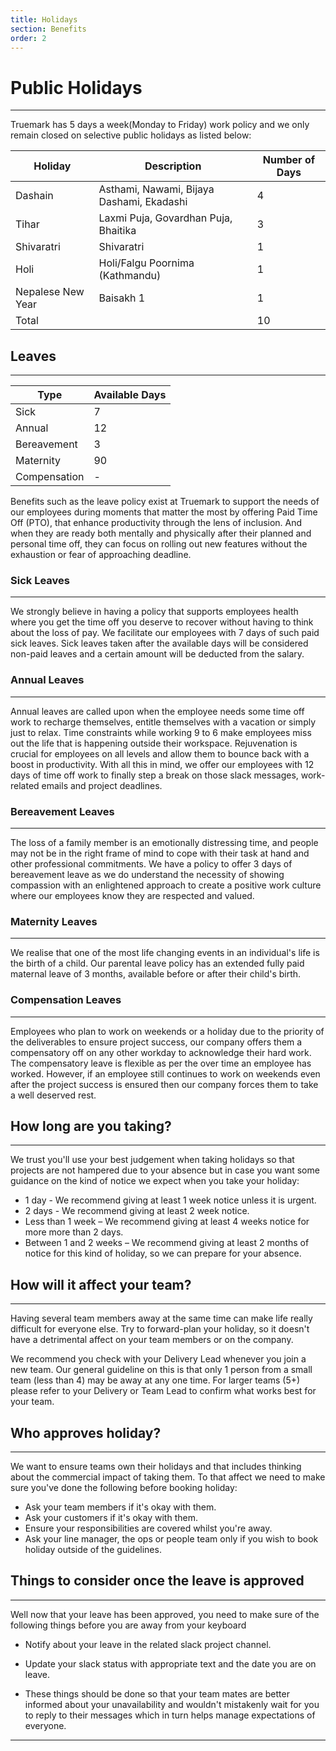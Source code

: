 ```yaml
---
title: Holidays
section: Benefits
order: 2
---
```


# Public Holidays
<hr />

Truemark has 5 days a week(Monday to Friday) work policy and we only remain closed on selective public holidays as listed below:

| Holiday | Description | Number of Days |
| ------- |------------ | -------------|
| Dashain | Asthami, Nawami, Bijaya Dashami, Ekadashi | 4 |
| Tihar |  Laxmi Puja, Govardhan Puja, Bhaitika | 3 |
| Shivaratri | Shivaratri | 1 |
| Holi | Holi/Falgu Poornima (Kathmandu) | 1 |
| Nepalese New Year | Baisakh 1 | 1 |
| Total | | 10 |

## Leaves
<hr />

| Type | Available Days |
| -------------- | ---------------------------- |
| Sick | 7 |
| Annual | 12 |
| Bereavement | 3 |
| Maternity | 90 |
| Compensation | - |

Benefits such as the leave policy exist at Truemark to support the needs of our employees during moments that matter the most by offering Paid Time Off (PTO), that enhance productivity through the lens of inclusion. And when they are ready both mentally and physically after their planned and personal time off, they can focus on rolling out new features without the exhaustion or fear of approaching deadline.

### Sick Leaves
<hr />

We strongly believe in having a policy that supports employees health where you get the time off you deserve to recover without having to think about the loss of pay. We facilitate our employees with 7 days of such paid sick leaves. Sick leaves taken after the available days will be considered non-paid leaves and a certain amount will be deducted from the salary. 

### Annual Leaves
<hr />

Annual leaves are called upon when the employee needs some time off work to recharge themselves, entitle themselves with a vacation or simply just to relax. Time constraints while working 9 to 6 make employees miss out the life that is happening outside their workspace. Rejuvenation is crucial for employees on all levels and allow them to bounce back with a boost in productivity. With all this in mind, we offer our employees with 12 days of time off work to finally step a break on those slack messages, work-related emails and project deadlines.

### Bereavement Leaves
<hr />

The loss of a family member is an emotionally distressing time, and people may not be in the right frame of mind to cope with their task at hand and other professional commitments. We have a policy to offer 3 days of bereavement leave as we do understand the necessity of showing compassion with an enlightened approach to create a positive work culture where our employees know they are respected and valued.

### Maternity Leaves
<hr />

We realise that one of the most life changing events in an individual's life is the birth of a child. Our parental leave policy has an extended fully paid maternal leave of 3 months, available before or after their child's birth.

### Compensation Leaves
<hr />

Employees who plan to work on weekends or a holiday due to the priority of the deliverables to ensure project success, our company offers them a compensatory off on any other workday to acknowledge their hard work. The compensatory leave is flexible as per the over time an employee has worked. However, if an employee still continues to work on weekends even after the project success is ensured then our company forces them to take a well deserved rest.

## How long are you taking?
<hr />

We trust you'll use your best judgement when taking holidays so that projects are not hampered due to your absence but in case you want some guidance on the kind of notice we expect when you take your holiday:

- 1 day - We recommend giving at least 1 week notice unless it is urgent.
- 2 days - We recommend giving at least 2 week notice.
- Less than 1 week – We recommend giving at least 4 weeks notice for more more than 2 days.
- Between 1 and 2 weeks – We recommend giving at least 2 months of notice for this kind of holiday, so we can prepare for your absence.

## How will it affect your team?
<hr />

Having several team members away at the same time can make life really difficult for everyone else. Try to forward-plan your holiday, so it doesn't have a detrimental affect on your team members or on the company.

We recommend you check with your Delivery Lead whenever you join a new team. Our general guideline on this is that only 1 person from a small team (less than 4) may be away at any one time. For larger teams (5+) please refer to your Delivery or Team Lead to confirm what works best for your team. 

## Who approves holiday?
<hr />

We want to ensure teams own their holidays and that includes thinking about the commercial impact of taking them. To that affect we need to make sure you've done the following before booking holiday:

* Ask your team members if it's okay with them.
* Ask your customers if it's okay with them.
* Ensure your responsibilities are covered whilst you're away.
* Ask your line manager, the ops or people team only if you wish to book holiday outside of the guidelines.

## Things to consider once the leave is approved
<hr />

Well now that your leave has been approved, you need to make sure of the following things before you are away from your keyboard

* Notify about your leave in the related slack project channel.

* Update your slack status with appropriate text and the date you are on leave.

* These things should be done so that your team mates are better informed about your unavailability and wouldn't mistakenly wait for you to reply to their messages which in turn helps manage expectations of everyone.

<hr />

